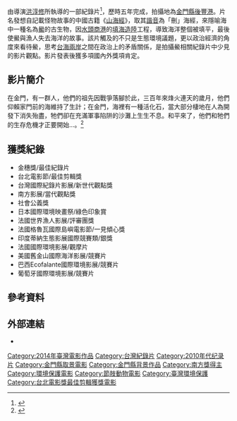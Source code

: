 {{Infobox film
|片名         = 刪海經
|電影原名     = ''{{lang|en|The Lost Sea}}''
|圖像         = The Lost Sea.jpg
|圖像說明     = 電影海報
|導演         = [[洪淳修|洪淳修]]
|製片商       = 浮世繪音像工作室
|發行商       =同喜文化出版工作室
|上映日期     = {{film date|2014|6|28|臺灣}}
|攝影         = [[洪淳修|洪淳修]] 葉大銘 盧昱瑞
|剪輯         = [[洪淳修|洪淳修]]
|後製         = 賴炳宏
|動畫         = 羅子峻
|插畫         = Croter
|配樂         = 溫子捷 林慧玲
|片長         = 68分鐘
|產地         = {{台灣電影產地}}
|語言         = 華語
|台灣片名     =  刪海經
|官方網站     = {{facebook|thelostsea|刪海經}}
}}
{{engname|《刪海經》|'''The Lost Sea'''}}由導演[[洪淳修|洪淳修]]所執導的一部紀錄片<ref>{{Cite web|url = http://www.tidf.org.tw/zh-hant/films/243|title = 刪海經 台灣國際紀錄片影展|accessdate = 2015-10-02|archive-date = 2020-11-23|archive-url = https://web.archive.org/web/20201123165614/https://www.tidf.org.tw/zh-hant/films/243|dead-url = no}}</ref>，歷時五年完成，拍攝地為[[金門縣|金門縣]][[後豐港|後豐港]]。片名發想自記載怪物故事的中國古籍《[[山海經|山海經]]》，取其[[諧音|諧音]]為「刪」海經，來隱喻海中一種名為[[鱟|鱟]]的古生物，因[[水頭商港|水頭商港]]的[[填海造陸|填海造陸]]工程，導致海洋整個被填平，最後使鱟與漁人失去海洋的故事。該片觸及的不只是生態環境議題，更以政治經濟的角度來看待鱟，思考[[台海兩岸|台海兩岸]]之間在政治上的矛盾關係，是拍攝鱟相關紀錄片中少見的影片觀點。影片發表後獲多項國內外獎項肯定。

==影片簡介==
在金門，有一群人，他們的祖先因戰爭落腳於此，三百年來烽火連天的歲月，他們仰賴家門前的海維持了生計；在金門，海裡有一種活化石，當大部分棲地在人為開發下消失殆盡，牠們卻在充滿軍事陷阱的沙灘上生生不息。和平來了，他們和牠們的生存危機才正要開始…。<ref>{{Cite web |url = http://thelostseatw.blogspot.tw/2014/04/test.html#more |title = 刪海經 The Lost Sea |accessdate = 2014-10-20 |archive-date = 2017-03-23 |archive-url = https://web.archive.org/web/20170323030946/http://thelostseatw.blogspot.tw/2014/04/test.html#more |dead-url = no }}</ref>

==獲獎紀錄==
* 金穗獎/最佳紀錄片
* 台北電影節/最佳剪輯獎
* 台灣國際紀錄片影展/新世代觀點獎
* 南方影展/當代觀點獎
* 社會公義獎
* 日本國際環境映畫祭/綠色印象賞
* 法國世界漁人影展/評審團獎
* 法國格魯瓦國際島嶼電影節/一見傾心獎
* 印度蒂納生態影展國際競賽類/銀獎
* 法國國際環境影展/觀摩片
* 美國舊金山國際海洋影展/競賽片
* 巴西Ecofalante國際環境影展/競賽片
* 葡萄牙國際環境影展/競賽片

==參考資料==
{{Reflist}}

==外部連結==
* {{facebook|thelostsea}}

{{台北電影獎最佳剪輯}}

[[Category:2014年臺灣電影作品|Category:2014年臺灣電影作品]]
[[Category:台灣紀錄片|Category:台灣紀錄片]]
[[Category:2010年代纪录片|Category:2010年代纪录片]]
[[Category:金門縣取景電影|Category:金門縣取景電影]]
[[Category:金門縣背景作品|Category:金門縣背景作品]]
[[Category:南方獎得主|Category:南方獎得主]]
[[Category:環境保護電影|Category:環境保護電影]]
[[Category:節肢動物電影|Category:節肢動物電影]]
[[Category:臺灣環境保護|Category:臺灣環境保護]]
[[Category:台北電影獎最佳剪輯獲獎電影|Category:台北電影獎最佳剪輯獲獎電影]]